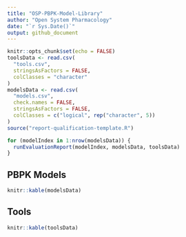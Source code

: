 ---
title: "OSP-PBPK-Model-Library"
author: "Open System Pharmacology"
date: "`r Sys.Date()`"
output: github_document
---

<!-- README.md is generated from README.Rmd. Please edit that file -->

```{r setup, include=FALSE}
knitr::opts_chunk$set(echo = FALSE)
toolsData <- read.csv(
  "tools.csv",
  stringsAsFactors = FALSE,
  colClasses = "character"
)
modelsData <- read.csv(
  "models.csv",
  check.names = FALSE,
  stringsAsFactors = FALSE,
  colClasses = c("logical", rep("character", 5))
)
source("report-qualification-template.R")
```

```{r run reports, include=FALSE, warning=NA}
for (modelIndex in 1:nrow(modelsData)) {
  runEvaluationReport(modelIndex, modelsData, toolsData)
}
```

## PBPK Models

```{r, results='asis'}
knitr::kable(modelsData)
```

## Tools

```{r, results='asis'}
knitr::kable(toolsData)
```
